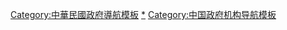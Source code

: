 [[Category:中華民國政府導航模板|Category:中華民國政府導航模板]]
[[Category:中华民国政府机构|*]]
[[Category:中国政府机构导航模板|Category:中国政府机构导航模板]]